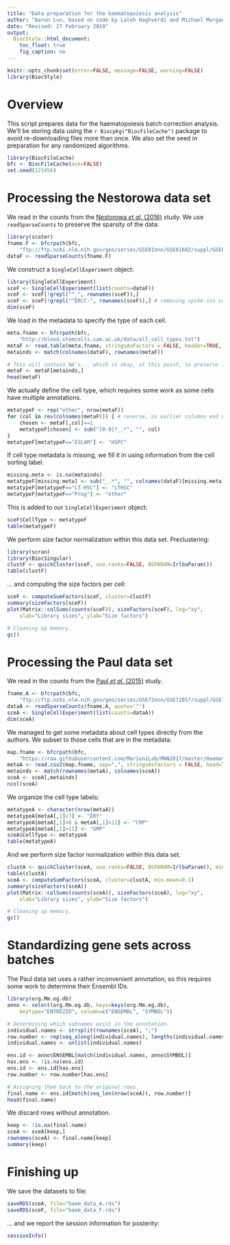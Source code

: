 ```yaml
---
title: "Data preparation for the haematopoiesis analysis"
author: "Aaron Lun, based on code by Laleh Haghverdi and Michael Morgan"
date: "Revised: 27 February 2019"
output:
  BiocStyle::html_document:
    toc_float: true
    fig_caption: no
---
```


```r
knitr::opts_chunk$set(error=FALSE, message=FALSE, warning=FALSE)
library(BiocStyle)
```

# Overview

This script prepares data for the haematopoiesis batch correction analysis.
We'll be storing data using the `r Biocpkg("BiocFileCache")` package to avoid re-downloading files more than once.
We also set the seed in preparation for any randomized algorithms.

```r
library(BiocFileCache)
bfc <- BiocFileCache(ask=FALSE)    
set.seed(123456)
```

# Processing the Nestorowa data set

We read in the counts from the [Nestorowa _et al._ (2016)](https://doi.org/10.1182/blood-2016-05-716480) study.
We use `readSparseCounts` to preserve the sparsity of the data:

```r
library(scater)
fname.F <- bfcrpath(bfc, 
    "ftp://ftp.ncbi.nlm.nih.gov/geo/series/GSE81nnn/GSE81682/suppl/GSE81682_HTSeq_counts.txt.gz")
dataF <- readSparseCounts(fname.F)
```

We construct a `SingleCellExperiment` object:

```r
library(SingleCellExperiment)
sceF <- SingleCellExperiment(list(counts=dataF))
sceF <- sceF[!grepl("^_", rownames(sceF)),]
sceF <- sceF[!grepl("^ERCC-", rownames(sceF)),] # removing spike-ins completely.
dim(sceF)
```

We load in the metadata to specify the type of each cell.

```r
meta.fname <- bfcrpath(bfc, 
    "http://blood.stemcells.cam.ac.uk/data/all_cell_types.txt")
metaF <- read.table(meta.fname, stringsAsFactors = FALSE, header=TRUE, check.names=FALSE)
metainds <- match(colnames(dataF), rownames(metaF))

# This will contain NA's... which is okay, at this point, to preserve length.
metaF <- metaF[metainds,] 
head(metaF)
```

We actually define the cell type, which requires some work as some cells have multiple annotations.

```r
metatypeF <- rep("other", nrow(metaF))
for (col in rev(colnames(metaF))) { # reverse, so earlier columns end up overwriting later ones.
    chosen <- metaF[,col]==1
    metatypeF[chosen] <- sub("[0-9]?_.*", "", col)
}
metatypeF[metatypeF=="ESLAM"] <- "HSPC"
```

If cell type metadata is missing, we fill it in using information from the cell sorting label.

```r
missing.meta <- is.na(metainds)
metatypeF[missing.meta] <- sub("_.*", "", colnames(dataF)[missing.meta])
metatypeF[metatypeF=="LT-HSC"] <- "LTHSC"
metatypeF[metatypeF=="Prog"] <- "other"
```

This is added to our `SingleCellExperiment` object:

```r
sceF$CellType <- metatypeF
table(metatypeF)
```

We perform size factor normalization within this data set.
Preclustering:

```r
library(scran)
library(BiocSingular)
clustF <- quickCluster(sceF, use.ranks=FALSE, BSPARAM=IrlbaParam())
table(clustF) 
```

... and computing the size factors per cell:

```r
sceF <- computeSumFactors(sceF, cluster=clustF)
summary(sizeFactors(sceF))    
plot(Matrix::colSums(counts(sceF)), sizeFactors(sceF), log="xy",
    xlab="Library sizes", ylab="Size factors")
```

```r
# Cleaning up memory.
gc() 
```

# Processing the Paul data set

We read in the counts from the [Paul _et al._ (2015)](https://doi.org/10.1016/j.cell.2015.11.013) study.

```r
fname.A <- bfcrpath(bfc, 
    "ftp://ftp.ncbi.nlm.nih.gov/geo/series/GSE72nnn/GSE72857/suppl/GSE72857_umitab.txt.gz")
dataA <- readSparseCounts(fname.A, quote='"')
sceA <- SingleCellExperiment(list(counts=dataA))
dim(sceA)
```

We managed to get some metadata about cell types directly from the authors.
We subset to those cells that are in the metadata:

```r
map.fname <- bfcrpath(bfc, 
    "https://raw.githubusercontent.com/MarioniLab/MNN2017/master/Haematopoiesis/MAP.csv")
metaA <- read.csv2(map.fname, sep=",", stringsAsFactors = FALSE, head=TRUE, row.names=1)
metainds <- match(rownames(metaA), colnames(sceA))
sceA <- sceA[,metainds]
ncol(sceA)
```

We organize the cell type labels:

```r
metatypeA <- character(nrow(metaA))
metatypeA[metaA[,1]<7] <- "ERY"
metatypeA[metaA[,1]>6 & metaA[,1]<12] <- "CMP"
metatypeA[metaA[,1]>11] <- "GMP"
sceA$CellType <- metatypeA
table(metatypeA)
```

And we perform size factor normalization within this data set.

```r
clustA <- quickCluster(sceA, use.ranks=FALSE, BSPARAM=IrlbaParam(), min.mean=0.1)
table(clustA) 
sceA <- computeSumFactors(sceA, cluster=clustA, min.mean=0.1)
summary(sizeFactors(sceA))    
plot(Matrix::colSums(counts(sceA)), sizeFactors(sceA), log="xy",
    xlab="Library sizes", ylab="Size factors")
```

```r
# Cleaning up memory.
gc()
```

# Standardizing gene sets across batches

The Paul data set uses a rather inconvenient annotation, so this requires some work to determine their Ensembl IDs.

```r
library(org.Mm.eg.db)
anno <- select(org.Mm.eg.db, keys=keys(org.Mm.eg.db),
    keytype="ENTREZID", column=c("ENSEMBL", "SYMBOL"))

# Determining which subnames exist in the annotation.
individual.names <- strsplit(rownames(sceA), ";")
row.number <- rep(seq_along(individual.names), lengths(individual.names))
individual.names <- unlist(individual.names)    

ens.id <- anno$ENSEMBL[match(individual.names, anno$SYMBOL)]
has.ens <- !is.na(ens.id)
ens.id <- ens.id[has.ens]
row.number <- row.number[has.ens]

# Assigning them back to the original rows.
final.name <- ens.id[match(seq_len(nrow(sceA)), row.number)]
head(final.name)
```

We discard rows without annotation.

```r
keep <- !is.na(final.name)
sceA <- sceA[keep,]
rownames(sceA) <- final.name[keep]
summary(keep)
```

# Finishing up

We save the datasets to file:

```r
saveRDS(sceA, file="haem_data_A.rds")
saveRDS(sceF, file="haem_data_F.rds")
```

... and we report the session information for posterity:

```r
sessionInfo()
``` 

